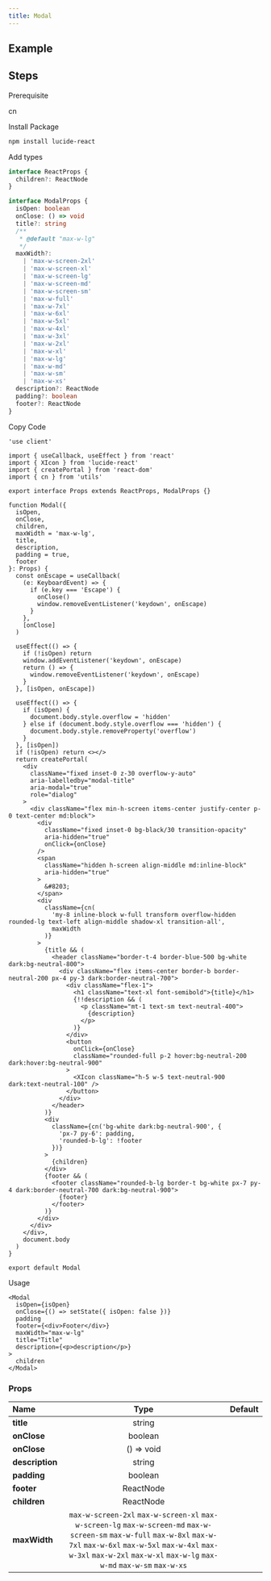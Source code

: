 ```yaml
---
title: Modal
---
```


## Example

<Storybook url="https://workshop.kidow.me/?path=/docs/components-modal-v1--docs" />

## Steps

<Steps>

<Step>Prerequisite</Step>

cn

<Step>Install Package</Step>

```bash
npm install lucide-react
```

<Step>Add types</Step>

```ts title="types/index.d.ts"
interface ReactProps {
  children?: ReactNode
}

interface ModalProps {
  isOpen: boolean
  onClose: () => void
  title?: string
  /**
   * @default "max-w-lg"
   */
  maxWidth?:
    | 'max-w-screen-2xl'
    | 'max-w-screen-xl'
    | 'max-w-screen-lg'
    | 'max-w-screen-md'
    | 'max-w-screen-sm'
    | 'max-w-full'
    | 'max-w-7xl'
    | 'max-w-6xl'
    | 'max-w-5xl'
    | 'max-w-4xl'
    | 'max-w-3xl'
    | 'max-w-2xl'
    | 'max-w-xl'
    | 'max-w-lg'
    | 'max-w-md'
    | 'max-w-sm'
    | 'max-w-xs'
  description?: ReactNode
  padding?: boolean
  footer?: ReactNode
}
```

<Step>Copy Code</Step>

```tsx title="containers/Modal/index.tsx"
'use client'

import { useCallback, useEffect } from 'react'
import { XIcon } from 'lucide-react'
import { createPortal } from 'react-dom'
import { cn } from 'utils'

export interface Props extends ReactProps, ModalProps {}

function Modal({
  isOpen,
  onClose,
  children,
  maxWidth = 'max-w-lg',
  title,
  description,
  padding = true,
  footer
}: Props) {
  const onEscape = useCallback(
    (e: KeyboardEvent) => {
      if (e.key === 'Escape') {
        onClose()
        window.removeEventListener('keydown', onEscape)
      }
    },
    [onClose]
  )

  useEffect(() => {
    if (!isOpen) return
    window.addEventListener('keydown', onEscape)
    return () => {
      window.removeEventListener('keydown', onEscape)
    }
  }, [isOpen, onEscape])

  useEffect(() => {
    if (isOpen) {
      document.body.style.overflow = 'hidden'
    } else if (document.body.style.overflow === 'hidden') {
      document.body.style.removeProperty('overflow')
    }
  }, [isOpen])
  if (!isOpen) return <></>
  return createPortal(
    <div
      className="fixed inset-0 z-30 overflow-y-auto"
      aria-labelledby="modal-title"
      aria-modal="true"
      role="dialog"
    >
      <div className="flex min-h-screen items-center justify-center p-0 text-center md:block">
        <div
          className="fixed inset-0 bg-black/30 transition-opacity"
          aria-hidden="true"
          onClick={onClose}
        />
        <span
          className="hidden h-screen align-middle md:inline-block"
          aria-hidden="true"
        >
          &#8203;
        </span>
        <div
          className={cn(
            'my-8 inline-block w-full transform overflow-hidden rounded-lg text-left align-middle shadow-xl transition-all',
            maxWidth
          )}
        >
          {title && (
            <header className="border-t-4 border-blue-500 bg-white dark:bg-neutral-800">
              <div className="flex items-center border-b border-neutral-200 px-4 py-3 dark:border-neutral-700">
                <div className="flex-1">
                  <h1 className="text-xl font-semibold">{title}</h1>
                  {!!description && (
                    <p className="mt-1 text-sm text-neutral-400">
                      {description}
                    </p>
                  )}
                </div>
                <button
                  onClick={onClose}
                  className="rounded-full p-2 hover:bg-neutral-200 dark:hover:bg-neutral-900"
                >
                  <XIcon className="h-5 w-5 text-neutral-900 dark:text-neutral-100" />
                </button>
              </div>
            </header>
          )}
          <div
            className={cn('bg-white dark:bg-neutral-900', {
              'px-7 py-6': padding,
              'rounded-b-lg': !footer
            })}
          >
            {children}
          </div>
          {footer && (
            <footer className="rounded-b-lg border-t bg-white px-7 py-4 dark:border-neutral-700 dark:bg-neutral-900">
              {footer}
            </footer>
          )}
        </div>
      </div>
    </div>,
    document.body
  )
}

export default Modal
```

<Step>Usage</Step>

```tsx
<Modal
  isOpen={isOpen}
  onClose={() => setState({ isOpen: false })}
  padding
  footer={<div>Footer</div>}
  maxWidth="max-w-lg"
  title="Title"
  description={<p>description</p>}
>
  children
</Modal>
```

</Steps>

### Props

| Name                    |                                                                                                                        Type                                                                                                                        | Default |
| :---------------------- | :------------------------------------------------------------------------------------------------------------------------------------------------------------------------------------------------------------------------------------------------: | :-----: |
| **title**               |                                                                                                                       string                                                                                                                       |         |
| **onClose**<Required /> |                                                                                                                      boolean                                                                                                                       |         |
| **onClose**<Required /> |                                                                                                                     () => void                                                                                                                     |         |
| **description**         |                                                                                                                       string                                                                                                                       |         |
| **padding**             |                                                                                                                      boolean                                                                                                                       |         |
| **footer**              |                                                                                                                     ReactNode                                                                                                                      |         |
| **children**            |                                                                                                                     ReactNode                                                                                                                      |         |
| **maxWidth**            | `max-w-screen-2xl` `max-w-screen-xl` `max-w-screen-lg` `max-w-screen-md` `max-w-screen-sm` `max-w-full` `max-w-8xl` `max-w-7xl` `max-w-6xl` `max-w-5xl` `max-w-4xl` `max-w-3xl` `max-w-2xl` `max-w-xl` `max-w-lg` `max-w-md` `max-w-sm` `max-w-xs` |         |
